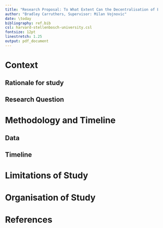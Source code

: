 ```yaml
---
title: "Research Proposal: To What Extent Can the Decentralisation of Education as Part of the Fourth Industrial Revolution Address Education Crises in Developing Countries"
author: "Bradley Carruthers, Supervisor: Milan Vojnovic"
date: \today
bibliography: ref.bib
csl: harvard-stellenbosch-university.csl
fontsize: 12pt
linestretch: 1.25  
output: pdf_document
---
```




# Context

## Rationale for study




## Research Question




# Methodology and Timeline


## Data




## Timeline

\underline{Michaelmas Term:}





# Limitations of Study




# Organisation of Study



# References